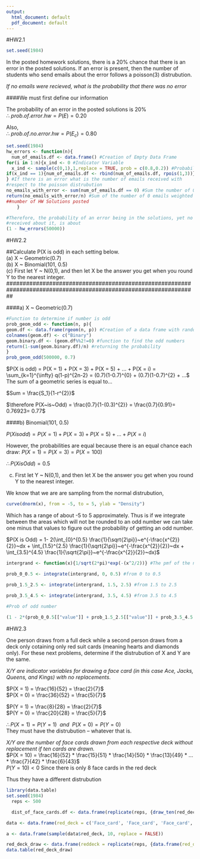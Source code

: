 ```yaml
---
output:
  html_document: default
  pdf_document: default
---
```


#HW2.1

```r
set.seed(1984)
```

In the posted homework solutions, there is a 20% chance that there is an error in the posted solutions. If an error is present, then the number of students who send emails about the error follows a poisson(3) distrubution.
  
*If no emails were recieved, what is the probability that there was no error*

####We must first define our information

The probability of an error in the posted solutions is 20%  
$\therefore$ $prob.of.error.hw = P(E) = 0.20$  
  
Also,  
$\therefore$ $prob.of.no.error.hw = P(E_c) = 0.80$ 


```r
set.seed(1984)
hw_errors <- function(n){
  num_of_emails.df <- data.frame() #Creation of Empty Data Frame
for(i in 1:n){x_ind <- 0 #Indicator Variable
  x_ind <- sample(c(0,1),1,replace = TRUE, prob = c(0.8,0.2)) #Probability of Error in HW
if(x_ind == 1){num_of_emails.df <- rbind(num_of_emails.df, rpois(1,3))}
} #If there is an error what is the number of emails received with  
#respect to the poisson distrubution
no_emails_with_error <- sum(num_of_emails.df == 0) #Sum the number of 0 email occurances
return(no_emails_with_error/n) #Sum of the number of 0 emails weighted by the total  
##number of HW Solutions posted
    }

#Therefore, the probability of an error being in the solutions, yet no email   
#received about it, is about  
(1 - hw_errors(50000))
```


#HW2.2

##Calculate P(X is odd) in each setting below.  
  (a) X ~ Geometric(0.7)  
  (b) X ~ Binomial(101, 0.5)  
  (c) First let Y ~ N(0,1), and then let X be the answer you get when you round Y to the nearest integer.  
##################################################################################################################

####a) X ~ Geometric(0.7)
   
```r
#Function to determine if number is odd
prob_geom_odd <- function(n, p){
geom.df <- data.frame(rgeom(n, p)) #Creation of a data frame with random draws
colnames(geom.df) <- c("Binary")
geom.binary.df <- (geom.df%%2!=0) #function to find the odd numbers
return(1-sum(geom.binary.df)/n) #returning the probability
}
prob_geom_odd(500000, 0.7)
```
  
$P(X is odd) = P(X = 1) + P(X = 3) + P(X = 5) + ... + P(X = i) = \sum_{k=1}^{\infty} q(1-p)^{2n-2} = (0.7)(1-0.7)^{0} + (0.7)(1-0.7)^{2} + ...$  
The sum of a geometric series is equal to...  

$Sum = \frac{S_1}{1-r^{2}}$  

$\therefore P(X~is~Odd) = \frac{0.7}{1-(0.3)^{2}} = \frac{0.7}{0.91}= 0.76923= 0.77$  
  
  
####b) Binomial(101, 0.5)
  
$P(X is odd) = P(X = 1) + P(X = 3) + P(X = 5) + ... + P(X = i)$ 
  
  
However, the probabilities are equal because there is an equal chance each draw: $P(X = 1) = P(X = 3) = P(X = 100)$  
  
  
$\therefore P(X is Odd) = 0.5$
  
  
(c) First let Y ~ N(0,1), and then let X be the answer you get when you round Y to the nearest integer. 
  

We know that we are are sampling from the normal distrubution,
```r
curve(dnorm(x), from = -5, to = 5, ylab = "Density")
```
  
Which has a range of about -5 to 5 approximately. Thus is if we integrate between the areas which will not be rounded to an odd number we can take one minus that values to figure out the probability of getting an odd number.

$P(X is Odd) = 1- 2(\int_{0}^{0.5} \frac{1}{\sqrt{2\pi}}~e^{-\frac{x^{2}}{2}}~dx + \int_{1.5}^{2.5} \frac{1}{\sqrt{2\pi}}~e^{-\frac{x^{2}}{2}}~dx + \int_{3.5}^{4.5} \frac{1}{\sqrt{2\pi}}~e^{-\frac{x^{2}}{2}}~dx)$
  
```r
intergrand <- function(x){1/sqrt(2*pi)*exp(-(x^2/2))} #The pmf of the normal distrubution where N(0,1)

prob_0_0.5 <- integrate(intergrand, 0, 0.5) #from 0 to 0.5

prob_1.5_2.5 <- integrate(intergrand, 1.5, 2.5) #from 1.5 to 2.5

prob_3.5_4.5 <- integrate(intergrand, 3.5, 4.5) #from 3.5 to 4.5
  
#Prob of odd number

(1 - 2*(prob_0_0.5[["value"]] + prob_1.5_2.5[["value"]] + prob_3.5_4.5[["value"]]))

```
    
#HW2.3  
  
One person draws from a full deck while a second person draws from a deck only cotaining only red suit cards (meaning hearts and diamonds only). For these next problems, determine if the distrubution of X and Y are the same.  
  
*X/Y are indicator variables for drawing a face card (in this case Ace, Jacks, Queens, and Kings) with no replacements.*  
  
$P(X = 1) = \frac{16}{52} = \frac{2}{7}$  
$P(X = 0) = \frac{36}{52} = \frac{5}{7}$  
  
$P(Y = 1) = \frac{8}{28} = \frac{2}{7}$  
$P(Y = 0) = \frac{20}{28} = \frac{5}{7}$  
  
$\therefore P(X = 1) = P(Y = 1)~~and~~P(X = 0) = P(Y = 0)$  
They must have the distrubution -- whatever that is.  
  
*X/Y are the number of face cards drawn from each respective deck without replacement if ten cards are drawn.*      
$P(X = 10) = \frac{16}{52} * \frac{15}{51} * \frac{14}{50} * \frac{13}{49} * ... * \frac{7}{42} * \frac{6}{43}$   
$P(Y = 10) < 0$ Since there is only 8 face cards in the red deck  
  
Thus they have a different distrubution

```r
library(data.table)
set.seed(1984)
  reps <- 500

  dist_of_face_cards.df <- data.frame(replicate(reps, {draw_ten(red_deck)}))

data <- data.frame(red_deck = c('Face_card', 'Face_card', 'Face_card', 'Face_card', 'Face_card', 'Face_card', 'Face_card', 'Face_card', 'Non_face_card',  'Non_face_card',  'Non_face_card',  'Non_face_card',  'Non_face_card',  'Non_face_card',  'Non_face_card',  'Non_face_card',  'Non_face_card',  'Non_face_card',  'Non_face_card',  'Non_face_card',  'Non_face_card',  'Non_face_card',  'Non_face_card',  'Non_face_card',  'Non_face_card',  'Non_face_card'), full_deck = c('Face_card', 'Face_card', 'Face_card', 'Face_card', 'Face_card', 'Face_card', 'Face_card', 'Face_card', 'Non_face_card',  'Non_face_card',  'Non_face_card',  'Non_face_card',  'Non_face_card',  'Non_face_card',  'Non_face_card',  'Non_face_card',  'Non_face_card',  'Non_face_card',  'Non_face_card',  'Non_face_card',  'Non_face_card',  'Non_face_card',  'Non_face_card',  'Non_face_card',  'Non_face_card',  'Non_face_card', 'Face_card', 'Face_card', 'Face_card', 'Face_card', 'Face_card', 'Face_card', 'Face_card', 'Face_card', 'Non_face_card',  'Non_face_card',  'Non_face_card',  'Non_face_card',  'Non_face_card',  'Non_face_card',  'Non_face_card',  'Non_face_card',  'Non_face_card',  'Non_face_card',  'Non_face_card',  'Non_face_card',  'Non_face_card',  'Non_face_card',  'Non_face_card',  'Non_face_card',  'Non_face_card',  'Non_face_card'))

a <- data.frame(sample(data$red_deck, 10, replace = FALSE))

red_deck_draw <- data.frame(reddeck = replicate(reps, {data.frame(red_deck_sample = sample(data$red_deck, 10, replace = FALSE))}))
data.table(red_deck_draw)

```

